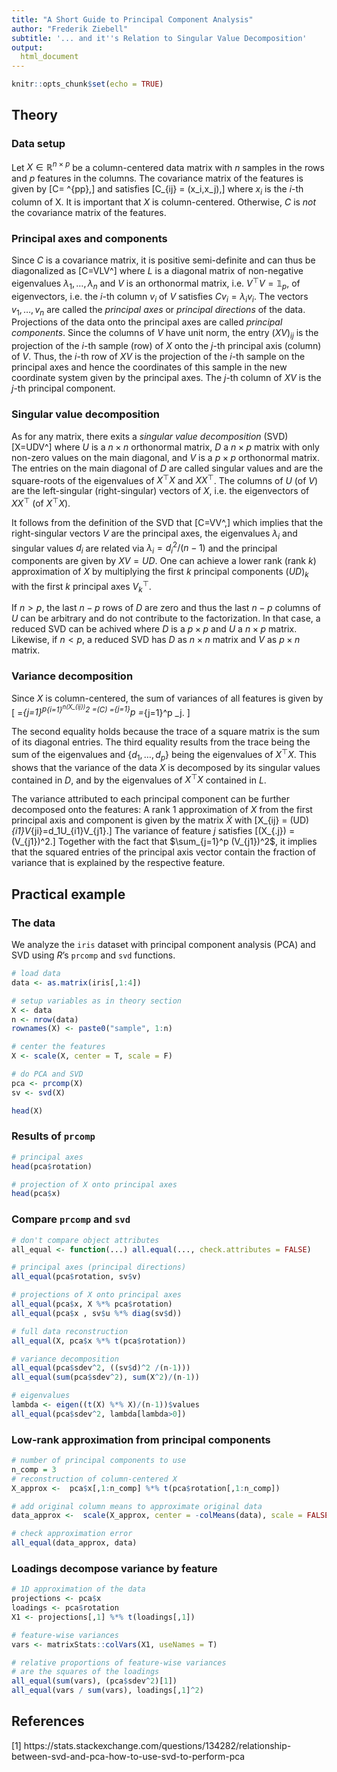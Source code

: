 ```yaml
---
title: "A Short Guide to Principal Component Analysis"
author: "Frederik Ziebell"
subtitle: '... and it''s Relation to Singular Value Decomposition'
output:
  html_document
---
```


<style type="text/css">
h1.title {
  text-align: center;
}
h3.subtitle {
  text-align: center;
}
h4.author {
  text-align: center;
}
</style>

\usepackage{amsmath}
\usepackage{mathtools}
\DeclareMathOperator{\tr}{tr}
\newcommand{\Var}{\mathrm{Var}}
\newcommand{\Cov}{\mathrm{Cov}}

```r
knitr::opts_chunk$set(echo = TRUE)
```

## Theory
### Data setup
Let $X\in\mathbb{R}^{n\times p}$ be a column-centered data matrix with $n$ samples in the rows and $p$ features in the columns. The covariance matrix of the features is given by \[C=\frac{X^\top X}{n-1} \in\mathbb{R}^{p\times p},\] and satisfies \[C_{ij} = \Cov(x_i,x_j),\] where $x_i$ is the $i$-th column of X. It is important that $X$ is column-centered. Otherwise, $C$ is *not* the covariance matrix of the features.

### Principal axes and components
Since $C$ is a covariance matrix, it is positive semi-definite and can thus be diagonalized as \[C=VLV^\top\] where $L$ is a diagonal matrix of non-negative eigenvalues $\lambda_1,\ldots,\lambda_n$ and $V$ is an orthonormal matrix, i.e. $V^\top V=\mathbb{1}_p$, of eigenvectors, i.e. the $i$-th column $v_i$ of $V$ satisfies $Cv_i=\lambda_i v_i$. The vectors $v_1,\ldots,v_n$ are called the *principal axes* or *principal directions* of the data. Projections of the data onto the principal axes are called *principal components*. Since the columns of $V$ have unit norm, the entry $(XV)_{ij}$ is the projection of the $i$-th sample (row) of $X$ onto the $j$-th principal axis (column) of $V$. Thus, the $i$-th row of $XV$ is the projection of the $i$-th sample on the principal axes and hence the coordinates of this sample in the new coordinate system given by the principal axes. The $j$-th column of $XV$ is the $j$-th principal component.

### Singular value decomposition
As for any matrix, there exits a *singular value decomposition* (SVD) \[X=UDV^\top\] where $U$ is a $n\times n$ orthonormal matrix, $D$ a $n\times p$ matrix with only non-zero values on the main diagonal, and $V$ is a $p\times p$ orthonormal matrix. The entries on the main diagonal of $D$ are called singular values and are the square-roots of the eigenvalues of $X^\top X$ and $XX^\top$. The columns of $U$ (of $V$) are the left-singular (right-singular) vectors of $X$, i.e. the eigenvectors of $XX^\top$ (of $X^\top X$). 

It follows from the definition of the SVD that \[C=V\frac{D^2}{n-1}V^\top,\] which implies that the right-singular vectors $V$ are the principal axes, the eigenvalues $\lambda_i$ and singular values $d_i$ are related via $\lambda_i=d_i^2/(n-1)$ and the principal components are given by $XV=UD$. One can achieve a lower rank (rank $k$) approximation of $X$ by multiplying the first $k$ principal components $(UD)_k$ with the first $k$ principal axes $V_k^\top$.

If $n>p$, the last $n-p$ rows of $D$ are zero and thus the last $n-p$ columns of $U$ can be arbitrary and do not contribute to the factorization. In that case, a reduced SVD can be achived where $D$ is a $p\times p$ and $U$ a $n\times p$ matrix. Likewise, if $n<p$, a reduced SVD has $D$ as $n\times n$ matrix and $V$ as $p\times n$ matrix. 

### Variance decomposition
Since $X$ is column-centered, the sum of variances of all features is given by 
\[
\mathbb{V} =\frac{1}{n-1}\sum_{j=1}^p\sum_{i=1}^n(X_{ij})^2
=\tr(C)
=\sum_{j=1}^p \frac{d_j^2}{n-1}
=\sum_{j=1}^p \lambda_j.
\]

The second equality holds because the trace of a square matrix is the sum of its diagonal entries. The third equality results from the trace being the sum of the eigenvalues and $\{d_1,\ldots,d_p\}$ being the eigenvalues of $X^\top X$. This shows that the variance of the data $X$ is decomposed by its singular values contained in $D$, and by the eigenvalues of $X^\top X$ contained in $L$. 

The variance attributed to each principal component can be further decomposed onto the features: A rank $1$ approximation of $X$ from the first principal axis and component is given by the matrix $\tilde X$ with \[\tilde X_{ij} = (UD)_{i1}V_{ji}=d_1U_{i1}V_{j1}.\] The variance of feature $j$ satisfies \[\Var\left(\tilde X_{.j}\right) = \frac{d_1^2}{n-1}(V_{j1})^2.\] Together with the fact that $\sum_{j=1}^p (V_{j1})^2$, it implies that the squared entries of the principal axis vector contain the fraction of variance that is explained by the respective feature.

## Practical example

### The data
We analyze the `iris` dataset with principal component analysis (PCA) and SVD using *R*'s `prcomp` and `svd` functions.
```r
# load data
data <- as.matrix(iris[,1:4])

# setup variables as in theory section
X <- data
n <- nrow(data)
rownames(X) <- paste0("sample", 1:n)

# center the features
X <- scale(X, center = T, scale = F)

# do PCA and SVD
pca <- prcomp(X)
sv <- svd(X)

head(X)
```

### Results of `prcomp`
```r
# principal axes
head(pca$rotation)

# projection of X onto principal axes
head(pca$x)
```

### Compare `prcomp` and `svd`
```r
# don't compare object attributes
all_equal <- function(...) all.equal(..., check.attributes = FALSE)

# principal axes (principal directions) 
all_equal(pca$rotation, sv$v)

# projections of X onto principal axes
all_equal(pca$x, X %*% pca$rotation)
all_equal(pca$x , sv$u %*% diag(sv$d))

# full data reconstruction
all_equal(X, pca$x %*% t(pca$rotation))

# variance decomposition
all_equal(pca$sdev^2, ((sv$d)^2 /(n-1)))
all_equal(sum(pca$sdev^2), sum(X^2)/(n-1))

# eigenvalues
lambda <- eigen((t(X) %*% X)/(n-1))$values
all_equal(pca$sdev^2, lambda[lambda>0])
```

### Low-rank approximation from principal components
```r
# number of principal components to use
n_comp = 3
# reconstruction of column-centered X
X_approx <-  pca$x[,1:n_comp] %*% t(pca$rotation[,1:n_comp])

# add original column means to approximate original data
data_approx <-  scale(X_approx, center = -colMeans(data), scale = FALSE)

# check approximation error
all_equal(data_approx, data)
```

### Loadings decompose variance by feature
```r
# 1D approximation of the data
projections <- pca$x
loadings <- pca$rotation
X1 <- projections[,1] %*% t(loadings[,1])

# feature-wise variances
vars <- matrixStats::colVars(X1, useNames = T)

# relative proportions of feature-wise variances 
# are the squares of the loadings
all_equal(sum(vars), (pca$sdev^2)[1])
all_equal(vars / sum(vars), loadings[,1]^2)
```

## References
[1] https://stats.stackexchange.com/questions/134282/relationship-between-svd-and-pca-how-to-use-svd-to-perform-pca